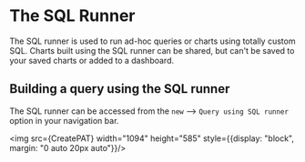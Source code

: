 

# The SQL Runner

The SQL runner is used to run ad-hoc queries or charts using totally custom SQL. Charts built using the SQL runner can be shared, but can't be saved to your saved charts or added to a dashboard.

## Building a query using the SQL runner

The SQL runner can be accessed from the `new` --> `Query using SQL runner` option in your navigation bar.

<img src={CreatePAT} width="1094" height="585" style={{display: "block", margin: "0 auto 20px auto"}}/>

